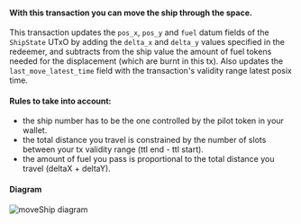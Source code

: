 
#### With this transaction you can move the ship through the space.

This transaction updates the `pos_x`, `pos_y` and `fuel` datum fields of the `ShipState` UTxO by adding the `delta_x` and `delta_y` values specified in the redeemer, and subtracts from the ship value the amount of fuel tokens needed for the displacement (which are burnt in this tx). Also updates the `last_move_latest_time` field with the transaction's validity range latest posix time.

#### Rules to take into account:

- the ship number has to be the one controlled by the pilot token in your wallet.
- the total distance you travel is constrained by the number of slots between your tx validity range (ttl end - ttl start).
- the amount of fuel you pass is proportional to the total distance you travel (deltaX + deltaY).

#### Diagram

![moveShip diagram](/txs/move-ship.png)